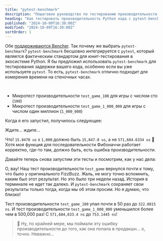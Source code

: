 ```yaml
---
title: "pytest-benchmark"
description: "Пошаговое руководство по тестированию производительности Python кода с помощью pytest-benchmark"
heading: "Как тестировать производительность Python кода с pytest-benchmark"
published: "2024-10-09T16:30:00Z"
modified: "2024-10-09T16:30:00Z"
sortOrder: 1
---
```



<Benchmarking />

<FizzBuzzPython />

<StepByStepPython />

<MicroVsMacro />

<BenchmarkingPython />

Обе [поддерживаются Bencher](/ru/docs/explanation/adapters/). Так почему же выбрать `pytest-benchmark`? `pytest-benchmark` бесшовно интегрируется с `pytest`, который является фактическим стандартом для юнит-тестирования в экосистеме Python. Я бы предложил использовать `pytest-benchmark` для тестирования задержки вашего кода, особенно если вы уже используете `pytest`. То есть, `pytest-benchmark` отлично подходит для измерения времени на стеночных часах.

<FizzBuzzRefactor />

<BenchmarkingFizzBuzz />

<FizzBuzzFibonacciPython>
  <PlayGameCode />
</FizzBuzzFibonacciPython>

<BenchmarkingFizzBuzzFibonacci />

<FizzBuzzFibonacciOpenPython>
    <FizzBuzzFibonacciOpenCode />
</FizzBuzzFibonacciOpenPython>

<TheEnd />

<br />

<OnFire />

<TestGameOnFireCode />

- Микротест производительности `test_game_100` для игры с числом сто (`100`)
- Микротест производительности `test_game_1_000_000` для игры с числом один миллион (`1_000_000`)

Когда я его запустил, получилось следующее:

<PytestGameOnFireOutputStart />

Ждите... ждите...

<PytestGameOnFireOutput />

Что! `15.8470 us` x `1,000` должно быть `15,847.0 us`, а не `571,684.6334 us` 🤯
Хотя моя функция для последовательности Фибоначчи работает корректно, где-то там, должно быть, есть ошибка производительности.

<FizzBuzzFibonacciFix />

Давайте теперь снова запустим эти тесты и посмотрим, как у нас дела:

<PytestGameFixOutput />

О, вау! Наш тест производительности `test_game` вернулся почти к тому, что было у оригинального FizzBuzz. Жаль, не могу точно вспомнить, каким был этот результат. Но это было три недели назад. История в терминале не идет так далеко. И `pytest-benchmark` сохраняет свои результаты только тогда, когда мы об этом просим. Но я думаю, что близко!

Тест производительности `test_game_100` упал почти в 50 раз до `322.0815 ns`. И тест производительности `test_game_1_000_000` уменьшился более чем в 500,000 раз! С `571,684,633.4 ns` до `753.1445 ns`!

> 🐰 Ну, по крайней мере, мы поймали эту ошибку производительности до того, как она попала в продакшн... о, точно. Неважно...

<CatchInCi />

<CatchInCiOutput />

<CatchInCiPlot />

<CatchInCiPlotRustBench title="Как тестировать производительность Rust с pytest-benchmark" />

<BencherFooter />